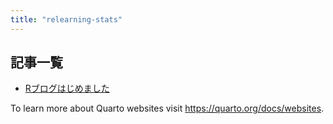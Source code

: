 ```yaml
---
title: "relearning-stats"
---
```


## 記事一覧

- [Rブログはじめました](posts/2025-04-14-r-blog-start.html)


To learn more about Quarto websites visit <https://quarto.org/docs/websites>.
